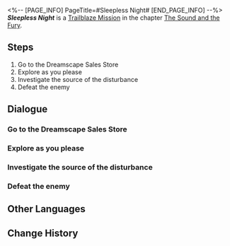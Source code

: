 <%-- [PAGE_INFO]
PageTitle=#Sleepless Night#
[END_PAGE_INFO] --%>
{{Stub|Dialogue.}}
{{Mission Infobox
|id            = 1030301
|title         = 
|image         = Mission Sleepless Night.png{{subst:void|<!--$UPLOAD:<<SpriteOutput/Chronicle/1030301.png>-<Mission Sleepless Night.png>-<Fate's Atlas Images>>-->}}
|type          = Trailblaze
|event_name    = 
|chapter       = The Sound and the Fury
|requirements  = [[Trailblaze Mission]] ''[[The Youths Who Chase Dreams]]'' completed
|summary       = Within the Dreamscape, you had a peculiar encounter in the Dreamscape Sales Store and saved a girl named Firefly. In gratitude for your help, she offered to be your guide for the day.
|characters    = Akivili?; Dr. Edward; Fashion Store Billboard; Firefly; Gallagher; Mr. Herring Billboard; Pom-Pom; SoulGlad Billboard; Trailblazer
|startLocation = [[Penacony]] - [[Golden Hour]]
|world         = Penacony
|area          = Golden Hour
|prev          = The Youths Who Chase Dreams
|next          = Tales from the Golden Age
|rewards       = Trailblaze EXP*300; Stellar Jade*40; Traveler's Guide*3; Refined Aether*2; Lost Crystal*2; "This Side of Paradise"*1 { text = "This Side of Paradise" }; Credit*30,000
}}
'''''Sleepless Night''''' is a [[Trailblaze Mission]] in the chapter [[The Sound and the Fury]].

==Steps==
# Go to the Dreamscape Sales Store
# Explore as you please
# Investigate the source of the disturbance
# Defeat the enemy

<!--
==Gameplay Notes==

--><!--
==Trial Character==

-->
==Dialogue==
{{Stub Dialogue}}
{{Dialogue End}}

===Go to the Dreamscape Sales Store{{subst:void|<!--103030102-->}}===
{{Mission Description|type=trailblaze|location=Golden Hour|update|Though the way you entered the dream was less than desirable, Sunday and Robin made sure you received the utmost care... Fine. That was what they should have done anyway.<br />Having refreshed your spirits, you and March 7th received a message recommending you head to the Dreamscape Sales Store... Perhaps you can consider this the first stop on your wondrous dream journey.}}
{{Dialogue Start}}
:{{tx}}
{{Dialogue End}}

===Explore as you please{{subst:void|<!--103030107-->}}===
{{Mission Description|type=trailblaze|location=Golden Hour|update|Under the guidance of Dr. Edward, you were able to experience the most famous audiovisual feast Penacony had to offer &mdash; a dream bubble &mdash; A virtual-reality device created for the dream world that was more realistic than a purely technological product. You played the role of someone you suspected to be an Aeon named Akivili (or someone), who ended up in a dispute with Pom-Pom, finally earning the title of "Second-most terrible Nameless in the World."<br />It seems that there are many enjoyable experiences like these awaiting you in Penacony. Perhaps you should explore around for yourself.}}
{{Dialogue Start}}
:{{tx}}
{{Dialogue End}}

===Investigate the source of the disturbance{{subst:void|<!--103030108-->}}===
{{Mission Description|type=trailblaze|location=Golden Hour|update|As you wander around the Oti Mall, you hear a disturbance coming from the direction of the station.<br />Go and check it out. The Nameless love getting involved in other people's business... No, more like you love helping people, after all!}}
{{Dialogue Start}}
:{{tx}}
{{Dialogue End}}

===Defeat the enemy{{subst:void|<!--103030109-->}}===
{{Mission Description|type=trailblaze|location=Golden Hour|update|As you head to investigate the source of the disturbance, you discover a silver-haired young girl being chased and surrounded.<br />Can you turn a blind eye, or not? You decide to take up your bat and head into battle. You will teach these thugs a thing or two about how to behave.}}
{{Dialogue Start}}
:{{tx}}
{{Dialogue End}}

==Other Languages==
{{Other Languages
|en   = Sleepless Night
|zhs  = 无眠之夜
|zht  = 無眠之夜
|ja   = 眠りなき夜
|ko   = 잠 못 이루는 밤
|es   = Noche en vela
|fr   = Nuit sans sommeil
|ru   = Бессонная ночь
|th   = ค่ำคืนที่ไม่เคยหลับใหล
|vi   = Đêm Không Ngủ
|de   = Schlaflose Nacht
|id   = Malam yang Panjang
|pt   = Noite Insone
}}

==Change History==
{{Change History|2.0}}
